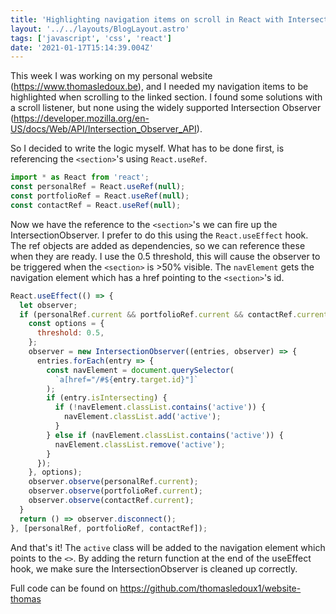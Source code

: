 ```yaml
---
title: 'Highlighting navigation items on scroll in React with IntersectionObserver'
layout: '../../layouts/BlogLayout.astro'
tags: ['javascript', 'css', 'react']
date: '2021-01-17T15:14:39.004Z'
---
```


This week I was working on my personal website (https://www.thomasledoux.be), and I needed my navigation items to be highlighted when scrolling to the linked section.
I found some solutions with a scroll listener, but none using the widely supported Intersection Observer (https://developer.mozilla.org/en-US/docs/Web/API/Intersection_Observer_API).

So I decided to write the logic myself.
What has to be done first, is referencing the `<section>`'s using `React.useRef`.

```javascript
import * as React from 'react';
const personalRef = React.useRef(null);
const portfolioRef = React.useRef(null);
const contactRef = React.useRef(null);
```

Now we have the reference to the `<section>`'s we can fire up the IntersectionObserver. I prefer to do this using the `React.useEffect` hook. The ref objects are added as dependencies, so we can reference these when they are ready. I use the 0.5 threshold, this will cause the observer to be triggered when the `<section>` is >50% visible. The `navElement` gets the navigation element which has a href pointing to the `<section>`'s id.

```javascript
React.useEffect(() => {
  let observer;
  if (personalRef.current && portfolioRef.current && contactRef.current) {
    const options = {
      threshold: 0.5,
    };
    observer = new IntersectionObserver((entries, observer) => {
      entries.forEach(entry => {
        const navElement = document.querySelector(
          `a[href="/#${entry.target.id}"]`
        );
        if (entry.isIntersecting) {
          if (!navElement.classList.contains('active')) {
            navElement.classList.add('active');
          }
        } else if (navElement.classList.contains('active')) {
          navElement.classList.remove('active');
        }
      });
    }, options);
    observer.observe(personalRef.current);
    observer.observe(portfolioRef.current);
    observer.observe(contactRef.current);
  }
  return () => observer.disconnect();
}, [personalRef, portfolioRef, contactRef]);
```

And that's it! The `active` class will be added to the navigation element which points to the `<>`.
By adding the return function at the end of the useEffect hook, we make sure the IntersectionObserver is cleaned up correctly.

Full code can be found on https://github.com/thomasledoux1/website-thomas
